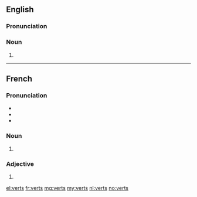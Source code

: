 ==English==

===Pronunciation===
{{rfp|lang=en}}
{{rfap|lang=en}}

===Noun===
{{head|en|plural}}

# {{plural of|vert|lang=en}}

----

==French==

===Pronunciation===
* {{IPA|/vɛʀ/|lang=fr}}
* {{homophones|vair|vaire|ver|verre|verres|vers|vert|lang=fr}}
* {{rhymes|ɛːʀ|lang=fr}}

===Noun===
{{head|fr|plural|g=m}}

# {{plural of|vert|lang=fr}}

===Adjective===
{{fr-adj-form}}

# {{masculine plural of|vert|lang=fr}}

[[el:verts]]
[[fr:verts]]
[[mg:verts]]
[[my:verts]]
[[nl:verts]]
[[no:verts]]